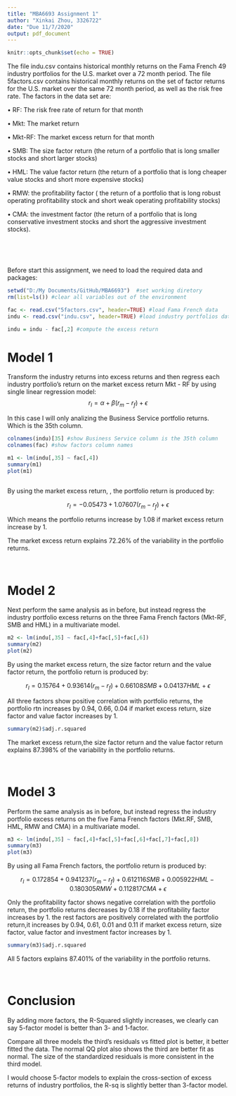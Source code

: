 ---
title: "MBA6693 Assignment 1"
author: "Xinkai Zhou, 3326722"
date: "Due 11/7/2020"
output: pdf_document
---

```{r setup, include=FALSE}
knitr::opts_chunk$set(echo = TRUE)
```


The file indu.csv contains historical monthly returns on the Fama French 49 industry portfolios for the U.S. market over a 72 month period. The file 5factors.csv contains historical monthly returns on the set of factor returns for the U.S. market over the same 72 month period, as well as the risk free rate.
The factors in the data set are:

• RF: The risk free rate of return for that month

• Mkt: The market return

• Mkt-RF: The market excess return for that month

• SMB: The size factor return (the return of a portfolio that is long smaller stocks and short larger stocks)

• HML: The value factor return (the return of a portfolio that is long cheaper value stocks and short more expensive stocks)

• RMW: the profitability factor ( the return of a portfolio that is long robust operating profitability stock and short weak operating profitability stocks)

• CMA: the investment factor (the return of a portfolio that is long conservative investment stocks and short the aggressive investment stocks).


$~$

$~$

Before start this assignment, we need to load the required data and packages:

```{r, message=FALSE}
setwd("D:/My Documents/GitHub/MBA6693")  #set working diretory
rm(list=ls()) #clear all variables out of the environment

fac <- read.csv("5factors.csv", header=TRUE) #load Fama French data
indu <- read.csv("indu.csv", header=TRUE) #load industry portfolios data

indu = indu - fac[,2] #compute the excess return
```




# Model 1

Transform the industry returns into excess returns and then regress each industry portfolio’s return on the market excess return Mkt - RF by using single linear regression model:
$$r_I = \alpha + \beta (r_m - r_f) + \epsilon$$

In this case I will only analizing the Business Service portfolio returns. Which is the 35th column. 

```{r}
colnames(indu)[35] #show Business Service column is the 35th column
colnames(fac) #show factors column names
```


```{r}
m1 <- lm(indu[,35] ~ fac[,4])
summary(m1)
plot(m1)



```

By using the market excess return, , the portfolio return is produced by:

$$r_I=-0.05473+1.07607(r_m - r_f)+\epsilon$$

Which means the portfolio returns increase by 1.08 if market excess return increase by 1. 

The market excess return explains 72.26% of the variability in the portfolio returns.


$~$






# Model 2

Next perform the same analysis as in before, but instead regress the industry portfolio excess returns on
the three Fama French factors (Mkt-RF, SMB and HML) in a multivariate model.

```{r}
m2 <- lm(indu[,35] ~ fac[,4]+fac[,5]+fac[,6])
summary(m2)
plot(m2)
```

By using the market excess return, the size factor return and the value factor return, the portfolio return is produced by:

$$r_I=0.15764+0.93614(r_m - r_f)+0.66108SMB+0.04137HML+\epsilon$$

All three factors show positive correlation with portfolio returns, the portfolio rtn increases by 0.94, 0.66, 0.04 if market excess return, size factor and value factor increases by 1.

```{r}
summary(m2)$adj.r.squared
```

The market excess return,the size factor return and the value factor return explains 87.398% of the variability in the portfolio returns.

$~$




# Model 3

Perform the same analysis as in before, but instead regress the industry portfolio excess returns on the five Fama French factors (Mkt.RF, SMB, HML, RMW and CMA) in a multivariate model. 

```{r}
m3 <- lm(indu[,35] ~ fac[,4]+fac[,5]+fac[,6]+fac[,7]+fac[,8])
summary(m3)
plot(m3)
```

By using all Fama French factors, the portfolio return is produced by:

$$r_I=0.172854+0.941237(r_m - r_f)+0.612116SMB+0.005922HML-0.180305RMW+0.112817CMA+\epsilon$$

Only the profitability factor shows negative correlation with the portfolio return, the portfolio returns decreases by 0.18 if the profitability factor increases by 1. the rest factors are positively correlated with the portfolio return,it increases by 0.94, 0.61, 0.01 and 0.11 if market excess return, size factor, value factor and investment factor increases by 1.

```{r}
summary(m3)$adj.r.squared
```

All 5 factors explains 87.401% of the variability in the portfolio returns.

$~$


# Conclusion

By adding more factors, the R-Squared slightly increases, we clearly can say 5-factor model is better than 3- and 1-factor.

Compare all three models the third's residuals vs fitted plot is better, it better fitted the data. The normal QQ plot also shows the third are better fit as normal. The size of the standardized residuals is more consistent in the third model.

I would choose 5-factor models to explain the cross-section of excess returns of industry portfolios, the R-sq is slightly better than 3-factor model. 





